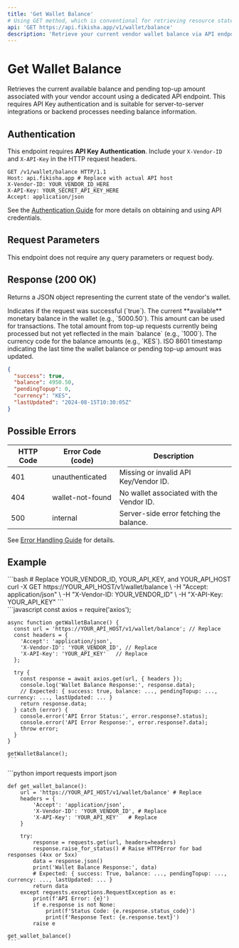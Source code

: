 ```yaml
---
title: 'Get Wallet Balance'
# Using GET method, which is conventional for retrieving resource state
api: 'GET https://api.fikisha.app/v1/wallet/balance' 
description: 'Retrieve your current vendor wallet balance via API endpoint.'
---
```



# Get Wallet Balance

Retrieves the current available balance and pending top-up amount associated with your vendor account using a dedicated API endpoint. This requires API Key authentication and is suitable for server-to-server integrations or backend processes needing balance information.

## Authentication

This endpoint requires **API Key Authentication**. Include your `X-Vendor-ID` and `X-API-Key` in the HTTP request headers.

```http
GET /v1/wallet/balance HTTP/1.1
Host: api.fikisha.app # Replace with actual API host
X-Vendor-ID: YOUR_VENDOR_ID_HERE
X-API-Key: YOUR_SECRET_API_KEY_HERE
Accept: application/json
```

See the [Authentication Guide](/authentication) for more details on obtaining and using API credentials.

## Request Parameters

This endpoint does not require any query parameters or request body.

## Response (200 OK)

Returns a JSON object representing the current state of the vendor's wallet.

<ResponseField name="success" type="boolean" required>
  Indicates if the request was successful (`true`).
</ResponseField>

<ResponseField name="balance" type="number" required>
  The current **available** monetary balance in the wallet (e.g., `5000.50`). This amount can be used for transactions.
</ResponseField>

<ResponseField name="pendingTopup" type="number" required>
  The total amount from top-up requests currently being processed but not yet reflected in the main `balance` (e.g., `1000`).
</ResponseField>

<ResponseField name="currency" type="string" required>
  The currency code for the balance amounts (e.g., `KES`).
</ResponseField>

<ResponseField name="lastUpdated" type="string" required>
  ISO 8601 timestamp indicating the last time the wallet balance or pending top-up amount was updated.
</ResponseField>

```json
{
  "success": true,
  "balance": 4950.50,
  "pendingTopup": 0,
  "currency": "KES",
  "lastUpdated": "2024-08-15T10:30:05Z"
}
```

## Possible Errors

| HTTP Code | Error Code (code) | Description |
| --------- | ----------------- | ----------- |
| 401 | unauthenticated | Missing or invalid API Key/Vendor ID. |
| 404 | wallet-not-found | No wallet associated with the Vendor ID. |
| 500 | internal | Server-side error fetching the balance. |

See [Error Handling Guide](/error-handling) for details.

## Example

<CodeGroup>
  <div>
    ```bash
    # Replace YOUR_VENDOR_ID, YOUR_API_KEY, and YOUR_API_HOST
    curl -X GET https://YOUR_API_HOST/v1/wallet/balance \
    -H "Accept: application/json" \
    -H "X-Vendor-ID: YOUR_VENDOR_ID" \
    -H "X-API-Key: YOUR_API_KEY"
    ```
  </div>
  <div>
    ```javascript
    const axios = require('axios');

    async function getWalletBalance() {
      const url = 'https://YOUR_API_HOST/v1/wallet/balance'; // Replace
      const headers = {
        'Accept': 'application/json',
        'X-Vendor-ID': 'YOUR_VENDOR_ID', // Replace
        'X-API-Key': 'YOUR_API_KEY'   // Replace
      };

      try {
        const response = await axios.get(url, { headers });
        console.log('Wallet Balance Response:', response.data);
        // Expected: { success: true, balance: ..., pendingTopup: ..., currency: ..., lastUpdated: ... }
        return response.data;
      } catch (error) {
        console.error('API Error Status:', error.response?.status);
        console.error('API Error Response:', error.response?.data);
        throw error;
      }
    }

    getWalletBalance();
    ```
  </div>
  <div>
    ```python
    import requests
    import json

    def get_wallet_balance():
        url = 'https://YOUR_API_HOST/v1/wallet/balance' # Replace
        headers = {
            'Accept': 'application/json',
            'X-Vendor-ID': 'YOUR_VENDOR_ID', # Replace
            'X-API-Key': 'YOUR_API_KEY'   # Replace
        }

        try:
            response = requests.get(url, headers=headers)
            response.raise_for_status() # Raise HTTPError for bad responses (4xx or 5xx)
            data = response.json()
            print('Wallet Balance Response:', data)
            # Expected: { success: True, balance: ..., pendingTopup: ..., currency: ..., lastUpdated: ... }
            return data
        except requests.exceptions.RequestException as e:
            print(f'API Error: {e}')
            if e.response is not None:
                print(f'Status Code: {e.response.status_code}')
                print(f'Response Text: {e.response.text}')
            raise e

    get_wallet_balance()
    ```
  </div>
</CodeGroup>
